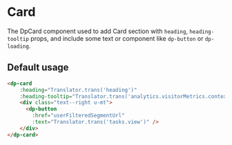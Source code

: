 
<Meta
    title="Components/Card"
    component={DpCard}
/>

# Card

The DpCard component used to add Card section with `heading`, `heading-tooltip` props, and include some text or component
like `dp-button` or `dp-loading`.

## Default usage

```html
<dp-card
    :heading="Translator.trans('heading')"
    :heading-tooltip="Translator.trans('analytics.visitorMetrics.contextualHelp')">
    <div class="text--right u-mt">
      <dp-button
        :href="userFilteredSegmentUrl"
        :text="Translator.trans('tasks.view')" />
    </div>
</dp-card>
```
